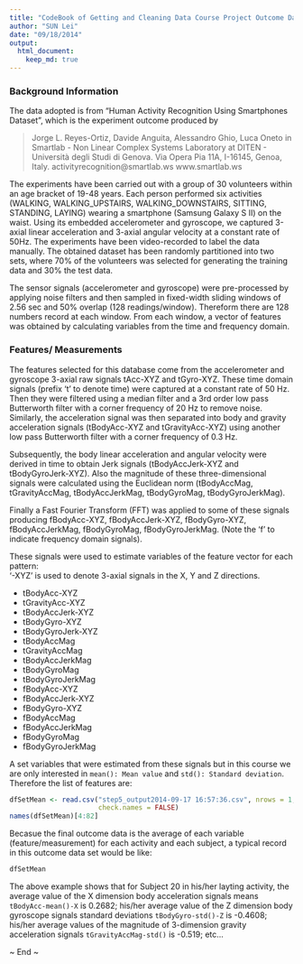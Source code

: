 ```yaml
---
title: "CodeBook of Getting and Cleaning Data Course Project Outcome Data Set "
author: "SUN Lei"
date: "09/18/2014"
output: 
  html_document:
    keep_md: true
---
```


### Background Information

The data adopted is from "Human Activity Recognition Using Smartphones Dataset", which is the experiment outcome produced by

>Jorge L. Reyes-Ortiz, Davide Anguita, Alessandro Ghio, Luca Oneto in
>Smartlab - Non Linear Complex Systems Laboratory at
>DITEN - Università degli Studi di Genova.
>Via Opera Pia 11A, I-16145, Genoa, Italy.
>activityrecognition@smartlab.ws
>www.smartlab.ws

The experiments have been carried out with a group of 30 volunteers within an age bracket of 19-48 years. Each person performed six activities (WALKING, WALKING_UPSTAIRS, WALKING_DOWNSTAIRS, SITTING, STANDING, LAYING) wearing a smartphone (Samsung Galaxy S II) on the waist. Using its embedded accelerometer and gyroscope, we captured 3-axial linear acceleration and 3-axial angular velocity at a constant rate of 50Hz. The experiments have been video-recorded to label the data manually. The obtained dataset has been randomly partitioned into two sets, where 70% of the volunteers was selected for generating the training data and 30% the test data. 

The sensor signals (accelerometer and gyroscope) were pre-processed by applying noise filters and then sampled in fixed-width sliding windows of 2.56 sec and 50% overlap (128 readings/window). Thereform there are 128 numbers record at each window. From each window, a vector of features was obtained by calculating variables from the time and frequency domain.

### Features/ Measurements
The features selected for this database come from the accelerometer and gyroscope 3-axial raw signals tAcc-XYZ and tGyro-XYZ. These time domain signals (prefix 't' to denote time) were captured at a constant rate of 50 Hz. Then they were filtered using a median filter and a 3rd order low pass Butterworth filter with a corner frequency of 20 Hz to remove noise. Similarly, the acceleration signal was then separated into body and gravity acceleration signals (tBodyAcc-XYZ and tGravityAcc-XYZ) using another low pass Butterworth filter with a corner frequency of 0.3 Hz. 

Subsequently, the body linear acceleration and angular velocity were derived in time to obtain Jerk signals (tBodyAccJerk-XYZ and tBodyGyroJerk-XYZ). Also the magnitude of these three-dimensional signals were calculated using the Euclidean norm (tBodyAccMag, tGravityAccMag, tBodyAccJerkMag, tBodyGyroMag, tBodyGyroJerkMag). 

Finally a Fast Fourier Transform (FFT) was applied to some of these signals producing fBodyAcc-XYZ, fBodyAccJerk-XYZ, fBodyGyro-XYZ, fBodyAccJerkMag, fBodyGyroMag, fBodyGyroJerkMag. (Note the 'f' to indicate frequency domain signals). 

These signals were used to estimate variables of the feature vector for each pattern:  
'-XYZ' is used to denote 3-axial signals in the X, Y and Z directions.

- tBodyAcc-XYZ
- tGravityAcc-XYZ
- tBodyAccJerk-XYZ
- tBodyGyro-XYZ
- tBodyGyroJerk-XYZ
- tBodyAccMag
- tGravityAccMag
- tBodyAccJerkMag
- tBodyGyroMag
- tBodyGyroJerkMag
- fBodyAcc-XYZ
- fBodyAccJerk-XYZ
- fBodyGyro-XYZ
- fBodyAccMag
- fBodyAccJerkMag
- fBodyGyroMag
- fBodyGyroJerkMag

A set variables that were estimated from these signals but in this course we are only interested in ```mean(): Mean value``` and ```std(): Standard deviation```. Therefore the list of features are:
```r
dfSetMean <- read.csv("step5_output2014-09-17 16:57:36.csv", nrows = 1, 
                      check.names = FALSE)
names(dfSetMean)[4:82]
```
Becasue the final outcome data is the average of each variable (feature/measurement) for each activity and each subject, a typical record in this outcome data set would be like:
```r
dfSetMean
```
The above example shows that for Subject 20 in his/her layting activity, the average value of the X dimension body acceleration signals means ```tBodyAcc-mean()-X``` is 0.2682; his/her average value of the Z dimension body gyroscope signals standard deviations ```tBodyGyro-std()-Z``` is -0.4608; his/her average values of the magnitude of 3-dimension gravity acceleration signals ```tGravityAccMag-std()``` is -0.519; etc...



~ End ~

